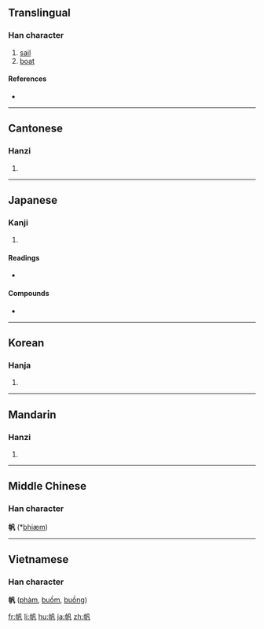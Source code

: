 ==Translingual==

===Han character===
{{Han char|rn=50|rad=巾|as=03|sn=6|four=4721<sub>0</sub>|canj=中月竹弓戈 (LBHNI)}}

# [[sail]]
# [[boat]]

====References====
* {{Han ref|kx=0328.140|dkj=08787|dj=0634.080|hdz=10730.130|uh=5E06|ud=24070|bh=A67C|bd=42620}}

----

==Cantonese==

===Hanzi===
{{yue-hanzi|jyut=|y=faan4}}

# {{defn|Cantonese}}

----

==Japanese==

===Kanji===
{{ja-kanji|grade=c|rs=巾03}}

# {{defn|Japanese}}

====Readings====
* {{ja-readings|on=[[はん]] (han)|kun=[[ほ]] (ho)}}

====Compounds====
* {{term|帆立貝||scallop|tr=ほたてがい, hotategai|sc=Jpan|lang=ja}}

----

==Korean==

===Hanja===
{{ko-hanja|hangeul=범|rv=beom|mr=pŏm}}

# {{defn|Korean}}

----

==Mandarin==

===Hanzi===
{{cmn-hanzi|pin=[[fān]] ([[fan1]]), [[nú]] ([[nu2]])|wg=fan<sup>1</sup>, nu<sup>2</sup>}}

# {{defn|Mandarin}}

----

==Middle Chinese==
===Han character===
'''帆''' (*[[bhiæm]])<!--note: asterisk indicates that this character appears more than four times in the Tang Dynasty corpus of literature-->

----

==Vietnamese==
===Han character===
'''帆''' ([[phàm]], [[buồm]], [[buồng]])

[[fr:帆]]
[[li:帆]]
[[hu:帆]]
[[ja:帆]]
[[zh:帆]]
